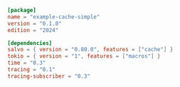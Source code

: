 
```toml  title="cache-simple/Cargo.toml"
[package]
name = "example-cache-simple"
version = "0.1.0"
edition = "2024"

[dependencies]
salvo = { version = "0.80.0", features = ["cache"] }
tokio = { version = "1", features = ["macros"] }
time = "0.3"
tracing = "0.1"
tracing-subscriber = "0.3"

```